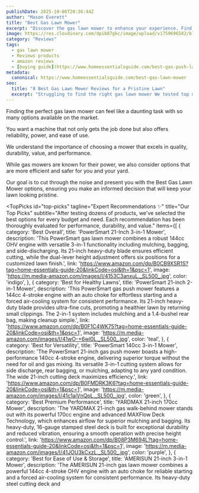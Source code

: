 ```yaml
---
publishDate: 2025-10-06T20:36:44Z
author: "Mason Everett"
title: "Best Gas Lawn Mower"
excerpt: "Discover the gas lawn mower to enhance your experience. Find top solutions based on thorough testing and reviews."
image: https://res.cloudinary.com/dpib87gkc/image/upload/v1759696582/blog_image_1759696581_qwlawo.webp
category: "Reviews"
tags:
  - gas lawn mower
  - Reviews products
  - amazon reviews
  - [buying guide](https://www.homeessentialsguide.com/best-gas-push-lawn-mower)
metadata:
  canonical: https://www.homeessentialsguide.com/best-gas-lawn-mower
seo:
  title: "8 Best Gas Lawn Mower Reviews for a Pristine Lawn"
  excerpt: "Struggling to find the right gas lawn mower We tested top models to help you find durable high-performance options for a pristine lawn."
---
```



<p>Finding the perfect gas lawn mower can feel like a daunting task with so many options available on the market.</p>
<p>You want a machine that not only gets the job done but also offers reliability, power, and ease of use.</p>
<p>We understand the importance of choosing a mower that excels in quality, durability, value, and performance.</p>
<p>While gas mowers are known for their power, we also consider options that are more efficient and safer for you and your yard.</p>
<p>Our goal is to cut through the noise and present you with the Best Gas Lawn Mower options, ensuring you make an informed decision that will keep your lawn looking pristine.</p>

<TopPicks
  id="top-picks"
  tagline="Expert Recommendations ✨"
  title="Our Top Picks"
  subtitle="After testing dozens of products, we've selected the best options for every budget and need. Each recommendation has been thoroughly evaluated for performance, durability, and value."
  items={[
    {
      category: 'Best Overall',
      title: 'PowerSmart 21-Inch 3-in-1 Mower',
      description: 'This PowerSmart gas lawn mower combines a robust 144cc OHV engine with versatile 3-in-1 functionality including mulching, bagging, and side-discharging. Its 21-inch heavy-duty blade ensures efficient cutting, while the dual-lever height adjustment offers six positions for a customized lawn finish.',
      link: 'https://www.amazon.com/dp/B0CB9XSR1S?tag=home-essentials-guide-20&linkCode=osi&th=1&psc=1',
      image: 'https://m.media-amazon.com/images/I/4153C3anxuL._SL500_.jpg',
      color: 'indigo',
    },
    {
      category: 'Best for Healthy Lawns',
      title: 'PowerSmart 21-inch 2-in-1 Mower',
      description: 'This PowerSmart gas push mower features a 144cc 4-stroke engine with an auto choke for effortless starting and a forced air-cooling system for consistent performance. Its 21-inch heavy-duty blade provides ultra-fine cuts, promoting a healthier lawn by returning small clippings. The 2-in-1 system includes mulching and a 1.4-bushel rear bag, making cleanup simple.',
      link: 'https://www.amazon.com/dp/B0F1C4WK75?tag=home-essentials-guide-20&linkCode=osi&th=1&psc=1',
      image: 'https://m.media-amazon.com/images/I/41wO-+6wl0L._SL500_.jpg',
      color: 'teal',
    },
    {
      category: 'Best for Versatility',
      title: 'PowerSmart 140cc 3-in-1 Mower',
      description: 'The PowerSmart 21-inch gas push mower boasts a high-performance 140cc 4-stroke engine, delivering superior torque without the need for oil and gas mixing. Its versatile 3-in-1 cutting system allows for side discharge, rear bagging, or mulching, adapting to any yard condition. The wide 21-inch cutting deck maximizes efficiency.',
      link: 'https://www.amazon.com/dp/B0FMDRK3K6?tag=home-essentials-guide-20&linkCode=osi&th=1&psc=1',
      image: 'https://m.media-amazon.com/images/I/41c1aiVnQpL._SL500_.jpg',
      color: 'green',
    },
    {
      category: 'Best Premium Performance',
      title: 'YARDMAX 21-inch 170cc Mower',
      description: 'The YARDMAX 21-inch gas walk-behind mower stands out with its powerful 170cc engine and advanced MAXFlow Deck Technology, which enhances airflow for superior mulching and bagging. Its heavy-duty, 16-gauge stamped steel deck is built for exceptional durability and reduced vibration, ensuring a smooth operation with precise height control.',
      link: 'https://www.amazon.com/dp/B08P3M694L?tag=home-essentials-guide-20&linkCode=osi&th=1&psc=1',
      image: 'https://m.media-amazon.com/images/I/41JOU3kCxzL._SL500_.jpg',
      color: 'purple',
    },
    {
      category: 'Best for Ease of Use & Storage',
      title: 'AMERISUN 21-inch 3-in-1 Mower',
      description: 'The AMERISUN 21-inch gas lawn mower combines a powerful 144cc 4-stroke OHV engine with an auto choke for reliable starting and a forced air-cooling system for consistent performance. Its heavy-duty steel cutting deck and